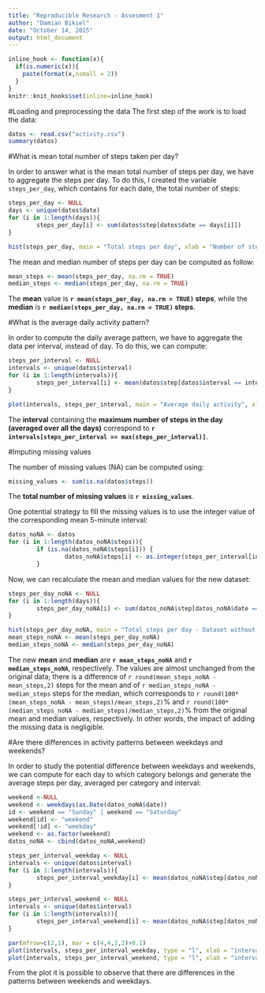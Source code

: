 ```yaml
---
title: "Reproducible Research - Assesment 1"
author: "Damian Bikiel"
date: "October 14, 2015"
output: html_document
---
```

```r
inline_hook <- function(x){
  if(is.numeric(x)){
    paste(format(x,nsmall = 2))
  }
}
knitr::knit_hooks$set(inline=inline_hook)

```

#Loading and preprocessing the data
The first step of the work is to load the data:

```r
datos <- read.csv("activity.csv")
summary(datos)
```

#What is mean total number of steps taken per day?

In order to answer what is the mean total number of steps per day, we have to aggregate the steps per day. To do this, I created the variable ``steps_per_day``, which contains for each date, the total number of steps:

```r

steps_per_day <- NULL
days <- unique(datos$date)
for (i in 1:length(days)){
        steps_per_day[i] <- sum(datos$step[datos$date == days[i]])       
}

hist(steps_per_day, main = "Total steps per day", xlab = "Number of steps")
```

The mean and median number of steps per day can be computed as follow:

```r
mean_steps <- mean(steps_per_day, na.rm = TRUE)
median_steps <- median(steps_per_day, na.rm = TRUE)
```

The <b>mean</b> value is <b>`r mean(steps_per_day, na.rm = TRUE)` steps</b>, while the <b>median</b> is <b>`r median(steps_per_day, na.rm = TRUE)` steps</b>.

#What is the average daily activity pattern?

In order to compute the daily average pattern, we have to aggregate the data per interval, instead of day. To do this, we can compute:

```r

steps_per_interval <- NULL
intervals <- unique(datos$interval)
for (i in 1:length(intervals)){
        steps_per_interval[i] <- mean(datos$step[datos$interval == intervals[i]], na.rm = TRUE)       
}

plot(intervals, steps_per_interval, main = "Average daily activity", xlab = "Interval", ylab = "Mean number of steps", type = "l")
```

The <b>interval</b> containing the <b>maximum number of steps in the day (averaged over all the days)</b> correspond to <b>`r intervals[steps_per_interval == max(steps_per_interval)]`</b>.

#Imputing missing values

The number of missing values (NA) can be computed using:

```r
missing_values <- sum(is.na(datos$steps))
```

The <b>total number of missing values</b> is <b>`r missing_values`</b>.

One potential strategy to fill the missing values is to use the integer value of the corresponding mean 5-minute interval:

```r

datos_noNA <- datos
for (i in 1:length(datos_noNA$steps)){
        if (is.na(datos_noNA$steps[i])) {
                datos_noNA$steps[i] <- as.integer(steps_per_interval[intervals == datos_noNA$interval[i]])}
        }
```

Now, we can recalculate the mean and median values for the new dataset:

```r

steps_per_day_noNA <- NULL
for (i in 1:length(days)){
        steps_per_day_noNA[i] <- sum(datos_noNA$step[datos_noNA$date == days[i]])       
}

hist(steps_per_day_noNA, main = "Total steps per day - Dataset without NAs", xlab = "Number of steps")
mean_steps_noNA <- mean(steps_per_day_noNA)
median_steps_noNA <- median(steps_per_day_noNA)
```

The new <b>mean</b> and <b>median</b> are <b>`r mean_steps_noNA`</b> and <b>`r median_steps_noNA`</b>, respectively. The values are almost unchanged from the original data; there is a difference of `r round(mean_steps_noNA - mean_steps,2)` steps for the mean and of `r median_steps_noNA - median_steps` steps for the median, which corresponds to `r round(100*(mean_steps_noNA - mean_steps)/mean_steps,2)`% and `r round(100*(median_steps_noNA - median_steps)/median_steps,2)`% from the original mean and median values, respectively. In other words, the impact of adding the missing data is negligible.

#Are there differences in activity patterns between weekdays and weekends?

In order to study the potential difference between weekdays and weekends, we can compute for each day to which category belongs and generate the average steps per day, averaged per category and interval:

```r

weekend <-NULL
weekend <- weekdays(as.Date(datos_noNA$date))
id <- weekend == "Sunday" | weekend == "Saturday"
weekend[id] <- "weekend"
weekend[!id] <- "weekday"
weekend <- as.factor(weekend)
datos_noNA <- cbind(datos_noNA,weekend)

steps_per_interval_weekday <- NULL
intervals <- unique(datos$interval)
for (i in 1:length(intervals)){
        steps_per_interval_weekday[i] <- mean(datos_noNA$step[datos_noNA$interval == intervals[i] & datos_noNA$weekend == "weekday"])       
}

steps_per_interval_weekend <- NULL
intervals <- unique(datos$interval)
for (i in 1:length(intervals)){
        steps_per_interval_weekend[i] <- mean(datos_noNA$step[datos_noNA$interval == intervals[i] & datos_noNA$weekend == "weekend"])       
}

par(mfrow=c(2,1), mar = c(4,4,2,2)+0.1)
plot(intervals, steps_per_interval_weekday, type = "l", xlab = "interval", ylab = " average steps", ylim = c(0,200), main = "WEEKDAY")
plot(intervals, steps_per_interval_weekend, type = "l", xlab = "interval", ylab = " average steps", ylim = c(0,200), main = "WEEKEND")
```

From the plot it is possible to observe that there are differences in the patterns between weekends and weekdays. 